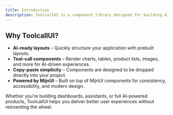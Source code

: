 ```yaml
---
title: Introduction
description: ToolcallUI is a component library designed for building AI application interfaces. It provides everything you need to create responsive, customizable AI apps with React, Next.js, TypeScript, and Tailwind CSS.
---
```


## Why ToolcallUI?

- **AI-ready layouts** – Quickly structure your application with prebuilt layouts.
- **Tool-call components** – Render charts, tables, product lists, images, and more for AI-driven experiences.
- **Copy-paste simplicity** – Components are designed to be dropped directly into your project.
- **Powered by MijnUI** – Built on top of MijnUI components for consistency, accessibility, and modern design.

Whether you’re building dashboards, assistants, or full AI-powered products, ToolcallUI helps you deliver better user experiences without reinventing the wheel.

